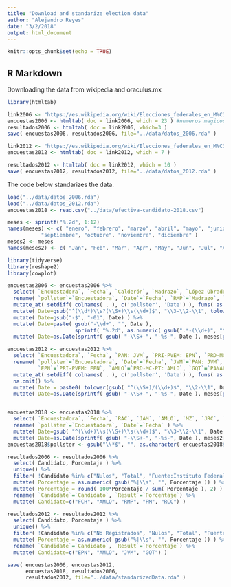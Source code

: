 ```yaml
---
title: "Download and standarize election data"
author: "Alejandro Reyes"
date: "3/2/2018"
output: html_document
---
```


```r
knitr::opts_chunk$set(echo = TRUE)
```

## R Markdown
Downloading the data from wikipedia and oraculus.mx

```r

library(htmltab)

link2006 <- "https://es.wikipedia.org/wiki/Elecciones_federales_en_M%C3%A9xico_de_2006"
encuestas2006 <- htmltab( doc = link2006, which = 23 ) #numeros magicos optimizados a prueba  error
resultados2006 <- htmltab( doc = link2006, which=3 )
save( encuestas2006, resultados2006, file="../data/datos_2006.rda" )

link2012 <- "https://es.wikipedia.org/wiki/Elecciones_federales_en_M%C3%A9xico_de_2012"
encuestas2012 <- htmltab( doc = link2012, which = 7 )

resultados2012 <- htmltab( doc = link2012, which = 10 )
save( encuestas2012, resultados2012, file="../data/datos_2012.rda" )

```

The code below standarizes the data.

```r
load("../data/datos_2006.rda")
load("../data/datos_2012.rda")
encuestas2018 <- read.csv("../data/efectiva-candidato-2018.csv")

meses <- sprintf("%.2d", 1:12)
names(meses) <- c( "enero", "febrero", "marzo", "abril", "mayo", "junio", "julio", "agosto",
           "septiembre", "octubre", "noviembre", "diciembre" )
meses2 <- meses
names(meses2) <- c( "Jan", "Feb", "Mar", "Apr", "May", "Jun", "Jul", "Aug", "Sep", "Oct", "Nov", "Dec" )

library(tidyverse)
library(reshape2)
library(cowplot)

encuestas2006 <- encuestas2006 %>%
  select( `Encuestadora`, `Fecha`, `Calderón`, `Madrazo`, `López Obrador`, `Mercado`, `Campa` ) %>%
  rename( `pollster`=`Encuestadora`, `Date`=`Fecha`, `RMP`=`Madrazo`, `FCH`=`Calderón`, `AMLO`=`López Obrador`, `PM`=`Mercado`, `RCC`=`Campa`) %>%
  mutate_at( setdiff( colnames( . ), c('pollster', 'Date') ), funs( as.numeric(.) ) ) %>%
  mutate( Date=gsub("^(\\d*)\\s?(\\S+)\\s(\\d+)$", "\\3-\\2-\\1", tolower( gsub(" de", "", Date ) ) )) %>%
  mutate( Date=gsub("-$", "-01", Date) ) %>%
  mutate( Date=paste( gsub("-\\d+", "", Date ), 
                      sprintf( "%.2d", as.numeric( gsub(".*-(\\d+)", "\\1", Date ) )), sep="-" ) ) %>%
  mutate( Date=as.Date(sprintf( gsub( "-\\S+-", "-%s-", Date ), meses[gsub("\\d+-(\\S+)-.*", "\\1", Date)] ) ) )

encuestas2012 <- encuestas2012 %>% 
  select( `Encuestadora`, `Fecha`, `PAN: JVM`, `PRI-PVEM: EPN`, `PRD-MC-PT: AMLO`, `PANAL: GQ`) %>%
  rename( `pollster`=`Encuestadora`, `Date`=`Fecha`, `JVM`=`PAN: JVM`, 
          `EPN`=`PRI-PVEM: EPN`, `AMLO`=`PRD-MC-PT: AMLO`, `GQT`=`PANAL: GQ`) %>%
  mutate_at( setdiff( colnames( . ), c('pollster', 'Date') ), funs( as.numeric(gsub("\\%", "", .) ) ) ) %>%
  na.omit() %>%
  mutate( Date = paste0( tolower(gsub( "^(\\S+)/(\\d+)$", "\\2-\\1", Date ) ), "-01" ) ) %>%
  mutate( Date=as.Date(sprintf( gsub( "-\\S+-", "-%s-", Date ), meses[gsub("\\d+-(\\S+)-.*", "\\1", Date)] ) ))


encuestas2018 <- encuestas2018 %>% 
  select( `Encuestadora`, `Fecha`, `RAC`, `JAM`, `AMLO`, `MZ`, `JRC`, `NR` ) %>%
  rename( `pollster`=`Encuestadora`, `Date`=`Fecha` ) %>%
  mutate( Date=gsub( "^(\\d+)\\s(\\S+)\\s(\\d+)$", "\\3-\\2-\\1", Date ) ) %>%
  mutate( Date=as.Date(sprintf( gsub( "-\\S+-", "-%s-", Date ), meses2[gsub("\\d+-(\\S+)-.*", "\\1", Date)] ) ))
encuestas2018$pollster <- gsub("\\*$", "", as.character( encuestas2018$pollster ))

resultados2006 <- resultados2006 %>% 
  select( Candidato, Porcentaje ) %>%
  unique() %>%
  filter( !Candidato %in% c("Nulos", "Total", "Fuente:Instituto Federal Electoral.")  ) %>%
  mutate( Porcentaje = as.numeric( gsub("%|\\s", "", Porcentaje )) ) %>%
  mutate( Porcentaje = round( 100*Porcentaje / sum( Porcentaje ), 2) ) %>%
  rename( `Candidate`=`Candidato`, `Result`=`Porcentaje`) %>%
  mutate( Candidate=c("FCH", "AMLO", "RMP", "PM", "RCC") )

resultados2012 <- resultados2012 %>% 
  select( Candidato, Porcentaje ) %>%
  unique() %>%
  filter( !Candidato %in% c("No Registrados", "Nulos", "Total", "Fuente: Instituto Federal Electoral.")  ) %>%
  mutate( Porcentaje = as.numeric( gsub("%|\\s", "", Porcentaje )) ) %>%
  rename( `Candidate`=`Candidato`, `Result`=`Porcentaje`) %>%
  mutate( Candidate=c("EPN", "AMLO", "JVM", "GQT") )

save( encuestas2006, encuestas2012, 
      encuestas2018, resultados2006, 
      resultados2012, file="../data/standarizedData.rda" )

```

